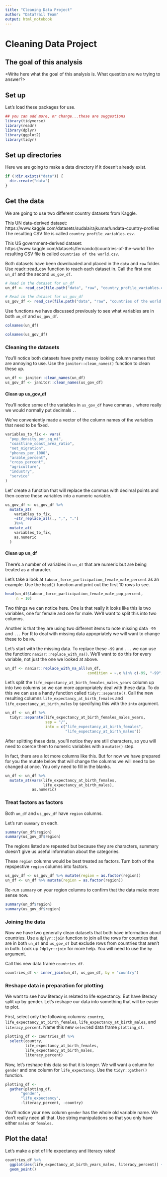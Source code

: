 ```yaml
---
title: "Cleaning Data Project"
author: "DataTrail Team"
output: html_notebook
---
```


# Cleaning Data Project

## The goal of this analysis

<Write here what the goal of this analysis is. What question are we trying to answer?> 

## Set up 

Let's load these packages for use. 

```r
## you can add more, or change...these are suggestions
library(tidyverse)
library(readr)
library(dplyr)
library(ggplot2)
library(tidyr)
```

## Set up directories

Here we are going to make a data directory if it doesn't already exist. 

```r
if (!dir.exists("data")) {
  dir.create("data")
}
```


## Get the data 

We are going to use two different country datasets from Kaggle. 

This UN data-derived dataset: https://www.kaggle.com/datasets/sudalairajkumar/undata-country-profiles
The resulting CSV file is called `country_profile_variables.csv`.

This US government-derived dataset: 
https://www.kaggle.com/datasets/fernandol/countries-of-the-world
The resulting CSV file is called `countries of the world.csv`.

Both datasets have been downloaded and placed in the `data` and `raw` folder. Use readr::read_csv function to reach each dataset in. Call the first one `un_df` and the second `us_gov_df`. 

```r
# Read in the dataset for un_df
un_df <- read_csv(file.path("data", "raw", "country_profile_variables.csv"))
```

```r
# Read in the dataset for us_gov_df
us_gov_df <- read_csv(file.path("data", "raw", "countries of the world.csv"))
```

Use functions we have discussed previously to see what variables are in both `un_df` and `us_gov_df`. 

```r
colnames(un_df)
```
```r
colnames(us_gov_df)
```

### Cleaning the datasets 

You'll notice both datasets have pretty messy looking column names that are annoying to use. Use the `janitor::clean_names()` function to clean these up. 

```r
un_df <- janitor::clean_names(un_df)
us_gov_df <- janitor::clean_names(us_gov_df)
```

#### Clean up us_gov_df

You'll notice some of the variables in `us_gov_df` have commas `,` where really we would normally put decimals `.`. 

We've conveniently made a vector of the column names of the variables that need to be fixed. 

```r
variables_to_fix <- vars(
  "pop_density_per_sq_mi", 
  "coastline_coast_area_ratio", 
  "net_migration", 
  "phones_per_1000", 
  "arable_percent", 
  "crops_percent", 
  "agriculture", 
  "industry", 
  "service"
)
```

Let' create a function that will replace the commas with decimal points and then coerce these variables into a numeric variable. 

```r
us_gov_df <- us_gov_df %>% 
  mutate_at(
    variables_to_fix,
    ~str_replace_all(., ",", ".")
    )%>% 
  mutate_at(
    variables_to_fix,
    as.numeric
  )
```


#### Clean up un_df

There's a number of variables in `un_df` that are numeric but are being treated as a character. 

Let's take a look at `labour_force_participation_female_male_percent` as an example. Use the `head()` function and print out the first 10 rows to see.  

```r
head(un_df$labour_force_participation_female_male_pop_percent, 
     n = 10)
```

Two things we can notice here. One is that really it looks like this is two variables, one for female and one for male. We'll want to split this into two columns. 

Another is that they are using two different items to note missing data `-99` and `...` For R to deal with missing data appopriately we will want to change these to be `NA`. 

Let's start with the missing data. To replace these `-99` and `...` we can use the function: `naniar::replace_with_na()`. We'll want to do this for every variable, not just the one we looked at above. 

```r
un_df <- naniar::replace_with_na_all(un_df,
                                     condition = ~.x %in% c(-99, "-99", "..."))
```


Let's split the `life_expectancy_at_birth_females_males_years` column up into two columns so we can more appropriately deal with these data. To do this we can use a handy function called `tidyr::separate()`. Call the new resulting columns `life_expectancy_at_birth_females` and `life_expectancy_at_birth_males` by specifying this with the `into` argument.

```r
un_df <- un_df %>% 
  tidyr::separate(life_expectancy_at_birth_females_males_years, 
                  sep = "/", 
                  into = c("life_expectancy_at_birth_females",
                           "life_expectancy_at_birth_males"))
```


After splitting these data, you'll notice they are still characters, so you will need to coerce them to numeric variables with a `mutate()` step. 

In fact, there are a lot more columns like this. But for now we have prepared for you the mutate below that will change the columns we will need to be changed at once. You only need to fill in the blanks. 

```r
un_df <- un_df %>% 
  mutate_at(vars(life_expectancy_at_birth_females, 
                 life_expectancy_at_birth_males), 
            as.numeric)
```


### Treat factors as factors

Both `un_df` and `us_gov_df` have `region` columns. 

Let's run `summary` on each.  

```r
summary(un_df$region) 
summary(us_gov_df$region)
```

The regions listed are repeated but because they are characters, summary doesn't give us useful information about the categories. 

These `region` columns would be best treated as factors. Turn both of the repspective `region` columns into factors. 

```r
us_gov_df <- us_gov_df %>% mutate(region = as.factor(region)) 
un_df <- un_df %>% mutate(region = as.factor(region)) 
```

Re-run `summary` on your region columns  to confirm that the data make more sense now. 

```r
summary(un_df$region) 
summary(us_gov_df$region)
```

### Joining the data 

Now we have two generally clean datasets that both have information about countries. Use a `dplyr::join` function to join all the rows for countries that are in both `un_df` and `us_gov_df` but exclude rows from countries that aren't in both. Look up `?dplyr::join` for more help. You will need to use the `by` argument. 

Call this new data frame `countries_df`. 

```r
countries_df <- inner_join(un_df, us_gov_df, by = "country")
```

### Reshape data in preparation for plotting 

We want to see how literacy is related to life expectancy. But have literacy split up by gender. Let's reshape our data into something that will be easier to plot. 

First, select only the following columns: `country`, `life_expectancy_at_birth_females`, `life_expectancy_at_birth_males`, and `literacy_percent`. Name this new `select`ed data frame `plotting_df`. 

```r
plotting_df <- countries_df %>% 
  select(country, 
         life_expectancy_at_birth_females, 
         life_expectancy_at_birth_males, 
         literacy_percent)
```

Now, let's reshape this data so that it is longer. We will want a column for `gender` and one column for `life_expectancy`. Use the `tidyr::gather()` function. 

```r
plotting_df <- 
  gather(plotting_df, 
       "gender", 
       "life_expectancy", 
       -literacy_percent, -country)
```

You'll notice your new column `gender` has the whole old variable name. We don't really need all that. Use string manipulations so that you only have either `males` or `females`. 

## Plot the data! 

Let's make a plot of life expectancy and literacy rates! 

```r
countries_df %>% 
  ggplot(aes(life_expectancy_at_birth_years_males, literacy_percent)) + 
  geom_point()
```
